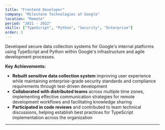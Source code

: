 ```yaml
---
title: "Frontend Developer"  
company: "Milestone Technologies at Google"
location: "Remote"
period: "2021 - 2022"
skills: ["TypeScript", "Python", "Security", "Enterprise"]
order: 3
---
```


Developed secure data collection systems for Google's internal platforms using TypeScript and Python within Google's infrastructure and agile development processes.

**Key Achievements:**
- **Rebuilt sensitive data collection system** improving user experience while maintaining enterprise-grade security standards and compliance requirements through test-driven development
- **Collaborated with distributed teams** across multiple time zones, implementing effective communication strategies for remote development workflows and facilitating knowledge sharing
- **Participated in code reviews** and contributed to team technical discussions, helping establish best practices for TypeScript implementation across the organization

---